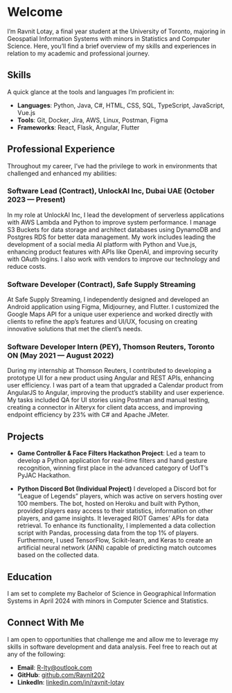 # Welcome

I'm Ravnit Lotay, a final year student at the University of Toronto, majoring in Geospatial Information Systems with minors in Statistics and Computer Science. Here, you'll find a brief overview of my skills and experiences in relation to my academic and professional journey.

## Skills

A quick glance at the tools and languages I'm proficient in:

-   **Languages**: Python, Java, C#, HTML, CSS, SQL, TypeScript, JavaScript, Vue.js
-   **Tools**: Git, Docker, Jira, AWS, Linux, Postman, Figma
-   **Frameworks**: React, Flask, Angular, Flutter

## Professional Experience

Throughout my career, I've had the privilege to work in environments that challenged and enhanced my abilities:

### Software Lead (Contract), UnlockAI Inc, Dubai UAE (October 2023 — Present)

In my role at UnlockAI Inc, I lead the development of serverless applications with AWS Lambda and Python to improve system performance. I manage S3 Buckets for data storage and architect databases using DynamoDB and Postgres RDS for better data management. My work includes leading the development of a social media AI platform with Python and Vue.js, enhancing product features with APIs like OpenAI, and improving security with OAuth logins. I also work with vendors to improve our technology and reduce costs.

### Software Developer (Contract), Safe Supply Streaming

At Safe Supply Streaming, I independently designed and developed an Android application using Figma, Midjourney, and Flutter. I customized the Google Maps API for a unique user experience and worked directly with clients to refine the app's features and UI/UX, focusing on creating innovative solutions that met the client's needs.

### Software Developer Intern (PEY), Thomson Reuters, Toronto ON (May 2021 — August 2022)

During my internship at Thomson Reuters, I contributed to developing a prototype UI for a new product using Angular and REST APIs, enhancing user efficiency. I was part of a team that upgraded a Calendar product from AngularJS to Angular, improving the product's stability and user experience. My tasks included QA for UI stories using Postman and manual testing, creating a connector in Alteryx for client data access, and improving endpoint efficiency by 23% with C# and Apache JMeter.

## Projects

-   **Game Controller & Face Filters Hackathon Project**: Led a team to develop a Python application for real-time filters and hand gesture recognition, winning first place in the advanced category of UofT’s PyJAC Hackathon.

-   **Python Discord Bot (Individual Project)** I developed a Discord bot for "League of Legends" players, which was active on servers hosting over 100 members. The bot, hosted on Heroku and built with Python, provided players easy access to their statistics, information on other players, and game insights. It leveraged RIOT Games' APIs for data retrieval. To enhance its functionality, I implemented a data collection script with Pandas, processing data from the top 1% of players. Furthermore, I used TensorFlow, Scikit-learn, and Keras to create an artificial neural network (ANN) capable of predicting match outcomes based on the collected data.

## Education

I am set to complete my Bachelor of Science in Geographical Information Systems in April 2024 with minors in Computer Science and Statistics.

## Connect With Me

I am open to opportunities that challenge me and allow me to leverage my skills in software development and data analysis. Feel free to reach out at any of the following:

-   **Email**: [R-lty\@outlook.com](mailto:R-lty@outlook.com)
-   **GitHub**: [github.com/Ravnit202](https://github.com/Ravnit202)
-   **LinkedIn**: [linkedin.com/in/ravnit-lotay](https://linkedin.com/in/ravnit-lotay)
